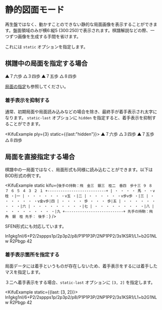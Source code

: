 # 静的図面モード

再生盤ではなく、動かすことのできない静的な局面画像を表示することができます。盤面領域のみが横6:縦5 (300:250)で表示されます。棋譜解説などの際、一つずつ画像を生成する手間を省けます。

これには `static` オプションを指定します。

## 棋譜中の局面を指定する場合

<KifuExample static ply={3}>
▲７六歩 △３四歩 ▲７五歩 △８四歩
</KifuExample>

[局面の指定](./specifying-ply)も参照してください。

### 着手表示を抑制する

通常、初期局面や局面読み込みなどの場合を除き、最終手が着手表示され太字になります。 `static-last` オプションに `hidden` を指定すると、着手表示を抑制することができます。

<KifuExample ply={3} static={{last:"hidden"}}>
  ▲７六歩 △３四歩 ▲７五歩 △８四歩
</KifuExample>

## 局面を直接指定する場合

棋譜中の一局面ではなく、局面形式も同様に読み込むことができます。以下はBOD形式の例です。

<KifuExample static kifu={`
後手の持駒：飛　金三　銀三　桂二　香四　歩十三
  ９ ８ ７ ６ ５ ４ ３ ２ １
+---------------------------+
| ・ ・ ・ ・ 馬 ・ ・v桂 ・|一
| ・ ・ ・ ・ ・ ・ ・v玉 ・|二
| ・ ・ ・ ・ ・ ・v歩v歩 ・|三
| ・ ・ ・ ・ ・ ・ ・v金v歩|四
| ・ ・ ・ ・ 歩 ・ ・ ・ 歩|五
| ・ ・ ・ ・ ・ ・ ・ ・ ・|六
| ・ ・ ・ ・ ・ ・ ・ ・ ・|七
| ・ ・ ・ ・ ・ ・ ・ ・ ・|八
| ・ ・ ・ ・ ・ ・ ・ ・ ・|九
+---------------------------+
先手の持駒：飛　角　銀　桂
先手：
後手：
`} />

SFEN形式にも対応しています。

<KifuExample static>
ln1gkg1nl/6+P2/2sppps1p/2p3p2/p8/P1P1P3P/2NP1PP2/3s1KSR1/L1+b2G1NL w R2Pbgp 42
</KifuExample>

### 着手表示箇所を指定する

局面データには着手というものが存在しないため、着手表示をするには着手したマスを指定します。

３二へ着手表示をする場合、`static-last` オプションに `[3, 2]` を指定します。

<KifuExample static={{last: [3, 2]}}>
ln1gkg1nl/6+P2/2sppps1p/2p3p2/p8/P1P1P3P/2NP1PP2/3s1KSR1/L1+b2G1NL w R2Pbgp 42
</KifuExample>
